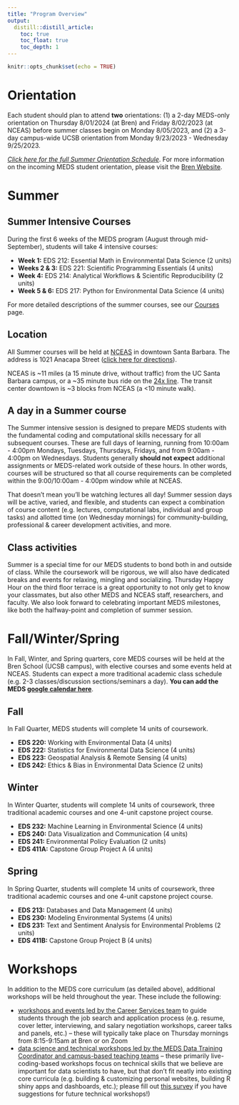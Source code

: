 ```yaml
---
title: "Program Overview"
output:
  distill::distill_article:
    toc: true
    toc_float: true
    toc_depth: 1
---
```


```r
knitr::opts_chunk$set(echo = TRUE)
```

# Orientation

Each student should plan to attend **two** orientations: (1) a 2-day MEDS-only orientation on Thursday 8/01/2024 (at Bren) and Friday 8/02/2023 (at NCEAS) before summer classes begin on Monday 8/05/2023, and (2) a 3-day campus-wide UCSB orientation from Monday 9/23/2023 - Wednesday 9/25/2023.

*[Click here for the full Summer Orientation Schedule](https://docs.google.com/document/d/17Xa6pqvEY3I4kZttbdqMCLiDJvNmVyEG/edit)*. For more information on the incoming MEDS student orientation, please visit the [Bren Website](https://bren.ucsb.edu/incoming-meds-student-orientation).

# Summer

## Summer Intensive Courses

During the first 6 weeks of the MEDS program (August through mid-September), students will take 4 intensive courses:

-   **Week 1:** EDS 212: Essential Math in Environmental Data Science (2 units)
-   **Weeks 2 & 3:** EDS 221: Scientific Programming Essentials (4 units)
-   **Week 4:** EDS 214: Analytical Workflows & Scientific Reproducibility (2 units)
-   **Week 5 & 6:** EDS 217: Python for Environmental Data Science (4 units)

For more detailed descriptions of the summer courses, see our [Courses](https://ucsb-meds.github.io/courses.html) page.

## Location

All Summer courses will be held at [NCEAS](https://www.nceas.ucsb.edu/) in downtown Santa Barbara. The address is 1021 Anacapa Street ([click here for directions](https://ucsb-meds.github.io/nceas.html#getting-to-nceas)).

NCEAS is \~11 miles (a 15 minute drive, without traffic) from the UC Santa Barbara campus, or a \~35 minute bus ride on the [24x line](https://sbmtd.gov/routes/route-24x/). The transit center downtown is \~3 blocks from NCEAS (a \<10 minute walk).

## A day in a Summer course

The Summer intensive session is designed to prepare MEDS students with the fundamental coding and computational skills necessary for all subsequent courses. These are full days of learning, running from 10:00am - 4:00pm Mondays, Tuesdays, Thursdays, Fridays, and from 9:00am - 4:00pm on Wednesdays. Students generally **should not expect** additional assignments or MEDS-related work outside of these hours. In other words, courses will be structured so that all course requirements can be completed within the 9:00/10:00am - 4:00pm window while at NCEAS.

That doesn't mean you'll be watching lectures all day! Summer session days will be active, varied, and flexible, and students can expect a combination of course content (e.g. lectures, computational labs, individual and group tasks) and allotted time (on Wednesday mornings) for community-building, professional & career development activities, and more.

<!-- For example, a day during a Summer course might look like this: -->

<!-- |                   |                                                         | -->
<!-- |-------------------|---------------------------------------------------------| -->
<!-- | **Time (PST)**    | **Activity**                                            | -->
<!-- | 9:00am - 10:00am  | *Lecture 1 (60 min)*                                    | -->
<!-- | 10:00am - 11:00am | *Interactive Session 1 (60 min)*                        | -->
<!-- | 11:00am - 11:10am | *Break (10 min)*                                        | -->
<!-- | 11:10am - 12:00pm | *Flex time (50 min)*                                    | -->
<!-- | 12:00pm - 1:15pm  | *Lunch (75 min)*                                        | -->
<!-- | 1:15pm - 2:15pm   | *Lecture 2 (60 min)*                                    | -->
<!-- | 2:15pm - 3:15pm   | *Interactive Session 2 (45 min)*                        | -->
<!-- | 3:15pm - 5:00pm   | *Group & individual tasks (90 min)*                     | -->

<!-- With built-in breaks for coffee and lunch, interactive sessions for hands-on learning, and flex time for activities that change daily, we on the MEDS Team are working to make these days dynamic and fun while you build fundamental skills in environmental data science. -->

## Class activities

Summer is a special time for our MEDS students to bond both in and outside of class. While the coursework will be rigorous, we will also have dedicated breaks and events for relaxing, mingling and socializing. Thursday Happy Hour on the third floor terrace is a great opportunity to not only get to know your classmates, but also other MEDS and NCEAS staff, researchers, and faculty. We also look forward to celebrating important MEDS milestones, like both the halfway-point and completion of summer session.

# Fall/Winter/Spring

In Fall, Winter, and Spring quarters, core MEDS courses will be held at the Bren School (UCSB campus), with elective courses and some events held at NCEAS. Students can expect a more traditional academic class schedule (e.g. 2-3 classes/discussion sections/seminars a day). **You can add the MEDS [google calendar here](https://calendar.google.com/calendar/u/0/embed?src=c_1886ai526iqschc9mnpj6cu753n60@resource.calendar.google.com&ctz=America/Los_Angeles)**.

## Fall

In Fall Quarter, MEDS students will complete 14 units of coursework.

-   **EDS 220:** Working with Environmental Data (4 units)
-   **EDS 222:** Statistics for Environmental Data Science (4 units)
-   **EDS 223:** Geospatial Analysis & Remote Sensing (4 units)
-   **EDS 242:** Ethics & Bias in Environmental Data Science (2 units)

## Winter

In Winter Quarter, students will complete 14 units of coursework, three traditional academic courses and one 4-unit capstone project course.

-   **EDS 232:** Machine Learning in Environmental Science (4 units)
-   **EDS 240:** Data Visualization and Communication (4 units)
-   **EDS 241:** Environmental Policy Evaluation (2 units)
-   **EDS 411A:** Capstone Group Project A (4 units)

## Spring

In Spring Quarter, students will complete 14 units of coursework, three traditional academic courses and one 4-unit capstone project course.

-   **EDS 213:** Databases and Data Management (4 units)
-   **EDS 230:** Modeling Environmental Systems (4 units)
-   **EDS 231:** Text and Sentiment Analysis for Environmental Problems (2 units)
-   **EDS 411B:** Capstone Group Project B (4 units)

# Workshops

In addition to the MEDS core curriculum (as detailed above), additional workshops will be held  throughout the year. These include the following:

- [workshops and events led by the Career Services team](https://ucsb-meds.github.io/career.html) to guide students through the job search and application process (e.g. resume, cover letter, interviewing, and salary negotiation workshops, career talks and panels, etc.) -- these will typically take place on Thursday mornings from 8:15-9:15am at Bren or on Zoom
- [data science and technical workshops led by the MEDS Data Training Coordinator and campus-based teaching teams](https://ucsb-meds.github.io/workshops.html) -- these primarily live-coding-based workshops focus on technical skills that we believe are important for data scientists to have, but that don't fit neatly into existing core curricula (e.g. building & customizing personal websites, building R shiny apps and dashboards, etc.); please fill out [this survey](https://forms.gle/q3jkV6BSCv5ddTyX9) if you have suggestions for future technical workshops!)
